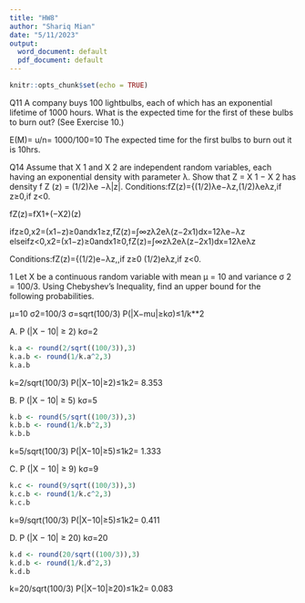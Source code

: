 ```yaml
---
title: "HW8"
author: "Shariq Mian"
date: "5/11/2023"
output:
  word_document: default
  pdf_document: default
---
```


```r
knitr::opts_chunk$set(echo = TRUE)
```

Q11 A company buys 100 lightbulbs, each of which has an exponential lifetime of 1000 hours. What is the expected time for the first of these bulbs to burn out? (See Exercise 10.)

E(M)= u/n= 1000/100=10
The expected time for the first bulbs to burn out it is 10hrs.


Q14 Assume that X 1 and X 2 are independent random variables, each having an exponential density with parameter λ. Show that Z = X 1 − X 2 has density f Z (z) = (1/2)λe −λ|z|.
Conditions:fZ(z)={(1/2)λe−λz,(1/2)λeλz,if z≥0,if z<0.

fZ(z)=fX1+(−X2)(z)

ifz≥0,x2=(x1−z)≥0andx1≥z,fZ(z)=∫∞zλ2eλ(z−2x1)dx=12λe−λz
elseifz<0,x2=(x1−z)≥0andx1≥0,fZ(z)=∫∞zλ2eλ(z−2x1)dx=12λeλz

Conditions:fZ(z)={(1/2)e−λz,,if z≥0
                  (1/2)eλz,if z<0.

1 Let X be a continuous random variable with mean µ = 10 and variance σ 2 = 100/3. Using Chebyshev’s Inequality, find an upper bound for the following probabilities.

μ=10
σ2=100/3
σ=sqrt(100/3)
P(|X−mu|≥kσ)≤1/k**2

A. P (|X − 10| ≥ 2)
kσ=2

```r
k.a <- round(2/sqrt((100/3)),3)
k.a.b <- round(1/k.a^2,3)
k.a.b
```

k=2/sqrt(100/3)
P(|X−10|≥2)≤1k2= 8.353

B. P (|X − 10| ≥ 5)
kσ=5
```r
k.b <- round(5/sqrt((100/3)),3)
k.b.b <- round(1/k.b^2,3)
k.b.b
```
k=5/sqrt(100/3)
P(|X−10|≥5)≤1k2= 1.333

C. P (|X − 10| ≥ 9)
kσ=9
```r
k.c <- round(9/sqrt((100/3)),3)
k.c.b <- round(1/k.c^2,3)
k.c.b
```

k=9/sqrt(100/3)
P(|X−10|≥5)≤1k2= 0.411

D. P (|X − 10| ≥ 20)
kσ=20
```r
k.d <- round(20/sqrt((100/3)),3)
k.d.b <- round(1/k.d^2,3)
k.d.b
```

k=20/sqrt(100/3)
P(|X−10|≥20)≤1k2= 0.083